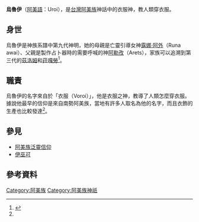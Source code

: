 '''烏魯伊'''（[[阿美語|阿美語]]：Uroi），是[[台灣|台灣]][[阿美族|阿美族]]神話中的衣服神，教人類穿衣服。
==身世==
烏魯伊是神族系譜中第九代神明，她的母親是亡靈引導女神[[露娜·阿外|露娜·阿外]]（Runa awai）、父親是製作占卜器時的需要呼喊的神[[阿勒孜|阿勒孜]]（Arets），家族可以追溯到第三代的[[茲洛姆|茲洛姆]]和[[菈嘎勞|菈嘎勞]]<ref name="阿美族之宗教及神話">{{cite web|author=王崧興|title=馬太安阿美族之宗教及神話|url=https://www.ioe.sinica.edu.tw/mobile/content/Periodicals_Content.aspx?SiteID=530164240637641451&Menuid=530205601306173463&Msid=530207124576460556|publisher=民族學研究所|work=中央研究院|accessdate=1961年 秋季|archive-date=2020-08-25|archive-url=https://web.archive.org/web/20200825054829/https://www.ioe.sinica.edu.tw/mobile/content/Periodicals_Content.aspx?SiteID=530164240637641451&Menuid=530205601306173463&Msid=530207124576460556|dead-url=no}}</ref>。

==職責==
烏魯伊的名字來自於「衣服（Voroi）」，他是衣服之神，教導了人類怎麼穿衣服。據說他最早的信仰是來自南勢阿美族，當地有許多人取名為他的名字，而且衣飾的生產也比較發達<ref name="阿美族之宗教及神話" />。
==參見==
*[[阿美族泛靈信仰|阿美族泛靈信仰]]
*[[伊巫可|伊巫可]]
==參考資料==
{{reflist}}
[[Category:阿美族|Category:阿美族]]
[[Category:阿美族神祇|Category:阿美族神祇]]
{{Myth-stub}}